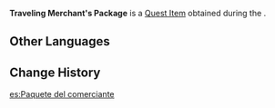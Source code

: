 {{Item Infobox
|id           = 100476
|image        = Item Sack.png
|type         = Quest Items
|description  = A package given from a traveling merchant to Huai'an, boss of the Wangshu Inn. There seems to be some gifts inside. It's heavy enough to pique your interest, but not so heavy as to make you worry.
|source1      = Given during [[A Provisional Arrangement]]
}}
'''Traveling Merchant's Package''' is a [[Quest Item]] obtained during the {{Quest|A Provisional Arrangement}}.

==Other Languages==
{{Other Languages
|default_hidden = 1
|en      = Traveling Merchant's Package
|zhs     = 客商的包裹
|zhs_rm  = Kèshāng de Bāoguǒ
|zht     = 客商的包裹
|zht_rm  = Kèshāng de Bāoguǒ
|ja      = 客商の荷物
|ja_rm   = Kyakushou no Nimotsu{{Assumed}}
|ko      = 행상의 보따리
|ko_rm   = Haengsang-ui Bottari
|es      = Paquete del comerciante
|fr      = Colis du commerçant
|ru      = Посылка от постояльца
|th      = พัสดุของพ่อค้าต่างถิ่น
|th_rm   = 
|vi      = Chiếc túi của khách
|de      = Paket eines Geschäftsreisenden
|id      = Paket Perjalanan Pedagang
|pt      = Pacote do Comerciante Ambulante
|tr      = Gezgin Tüccarın Paketi
|it      = Pacchetto del mercante itinerante
}}

==Change History==
{{Change History|1.0}}

[[es:Paquete del comerciante]]
